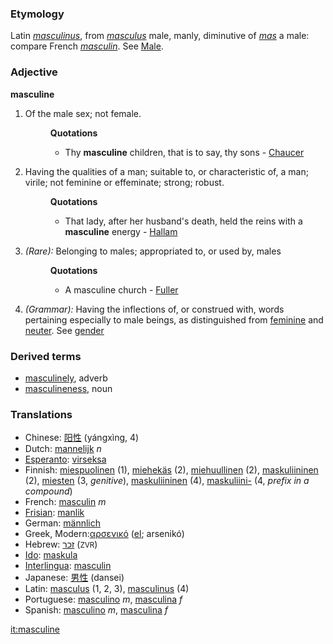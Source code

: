 ===Etymology===
Latin ''[[masculinus]]'', from ''[[masculus]]'' male, manly, diminutive of ''[[mas]]'' a male: compare French ''[[masculin]]''. See [[Male]].

===Adjective===
'''masculine'''
#Of the male sex; not female.
#:'''Quotations'''
#:*Thy '''masculine''' children, that is to say, thy sons - [[Chaucer]]
#Having the qualities of a man; suitable to, or characteristic of, a man; virile; not feminine or effeminate; strong; robust.
#:'''Quotations'''
#:*That lady, after her husband's death, held the reins with a '''masculine''' energy - [[Hallam]]
#''(Rare):'' Belonging to males; appropriated to, or used by, males
#:'''Quotations'''
#:*A masculine church - [[Fuller]]
#''(Grammar):'' Having the inflections of, or construed with, words pertaining especially to male beings, as distinguished from [[feminine]] and [[neuter]]. See [[gender]]
===Derived terms===
*[[masculinely]], adverb
*[[masculineness]], noun

=== Translations ===
*Chinese: [[阳性]] (yángxìng, 4)
*Dutch: [[mannelijk]] ''n''
*[[Esperanto]]: [[virseksa]]
*Finnish: [[miespuolinen]] (1), [[miehekäs]] (2), [[miehuullinen]] (2), [[maskuliininen]] (2), [[mies#Finnish|miesten]] (3, ''genitive''), [[maskuliininen]] (4), [[maskuliini|maskuliini-]] (4, ''prefix in a compound'')
*French: [[masculin]] ''m''
*[[Frisian]]: [[manlik]]
*German: [[männlich]]
*Greek, Modern:[[αρσενικό]] ([[:el:αρσενικό|el]]; arsenikó)
*Hebrew: [[זכר]] (<small>ZVR</small>)
*[[Ido]]: [[maskula]]
*[[Interlingua]]: [[masculin]]
*Japanese: [[男性]] (dansei)
*Latin: [[masculus]] (1, 2, 3), [[masculinus]] (4)
*Portuguese: [[masculino]] ''m'', [[masculina]] ''f''
*Spanish: [[masculino]] ''m'', [[masculina]] ''f''

[[it:masculine]]